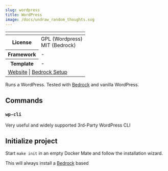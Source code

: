 ```yaml
---
slug: wordpress
title: WordPress
image: /docs/undraw_random_thoughts.svg
---
```




<table className="info-table">
    <thead>
        <tr>
            <th colSpan="2">
                <LogoSvg alt="WordPress" className="img-fluid wordpress-logo" />
            </th>
        </tr>
    </thead>
    <tbody>
        <tr>
            <th>License</th>
            <td>
                GPL (Wordpress)<br />
                MIT (Bedrock)
            </td>
        </tr>
        <tr>
            <th>Framework</th>
            <td>-</td>
        </tr>
        <tr>
            <th>Template</th>
            <td>-</td>
        </tr>
        <tr>
            <td colSpan="2"><a href="https://wordpress.org/" rel="noopener" target="_blank">Website</a> | <a href="https://github.com/roots/bedrock" rel="noopener" target="_blank">Bedrock Setup</a></td>
        </tr>
    </tbody>
</table>

Runs a WordPress.
Tested with [Bedrock](https://github.com/roots/bedrock) and vanilla WordPress.

## Commands

### `wp-cli`

Very useful and widely supported 3rd-Party WordPress CLI


## Initialize project

Start `make init` in an empty Docker Mate and follow the installation wizard.

This will always install a [Bedrock](https://github.com/roots/bedrock) based

<FooterSvg className="img--footer"/>